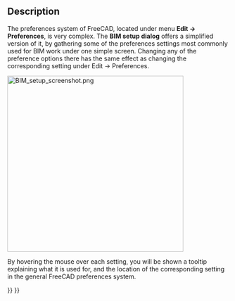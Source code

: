 <languages/>
<translate>

<!--T:6-->
{{Docnav
|[[Arch_CutPlane|CutPlane]]
|[[BIM_Views|Views]]
|[[BIM_Workbench|BIM]]
|IconL=Arch_CutPlane.svg
|IconR=BIM_Views.svg
|IconC=Workbench_BIM.svg
}}

<!--T:1-->
{{GuiCommand
|Name=BIM Setup
|MenuLocation=Manage → BIM Setup…
|Workbenches=[[BIM_Workbench|BIM]]
}}

==Description== <!--T:2-->

<!--T:4-->
The preferences system of FreeCAD, located under menu '''Edit -> Preferences''', is very complex. The '''BIM setup dialog''' offers a simplified version of it, by gathering some of the preferences settings most commonly used for BIM work under one simple screen. Changing any of the preference options there has the same effect as changing the corresponding setting under Edit -> Preferences.

</translate>
[[Image:BIM_setup_screenshot.png|400px]]
<translate>

<!--T:5-->
By hovering the mouse over each setting, you will be shown a tooltip explaining what it is used for, and the location of the corresponding setting in the general FreeCAD preferences system.


<!--T:7-->
{{Docnav
|[[Arch_CutPlane|CutPlane]]
|[[BIM_Views|Views]]
|[[BIM_Workbench|BIM]]
|IconL=Arch_CutPlane.svg
|IconR=BIM_Views.svg
|IconC=Workbench_BIM.svg
}}

</translate>
{{BIM_Tools_navi{{#translation:}}}}
{{Userdocnavi{{#translation:}}}}